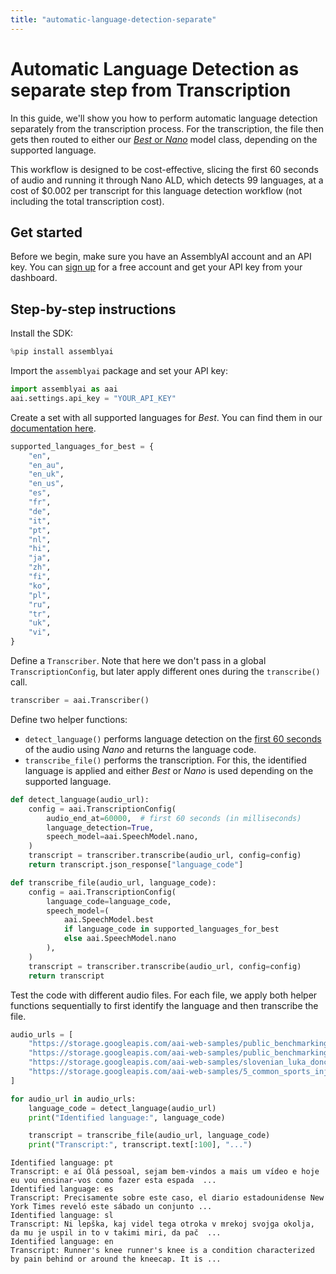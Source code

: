 ```yaml
---
title: "automatic-language-detection-separate"
---
```


# Automatic Language Detection as separate step from Transcription

In this guide, we'll show you how to perform automatic language detection separately from the transcription process. For the transcription, the file then gets then routed to either our [_Best_ or _Nano_](https://www.assemblyai.com/docs/speech-to-text/speech-recognition#select-the-speech-model-with-best-and-nano) model class, depending on the supported language.

This workflow is designed to be cost-effective, slicing the first 60 seconds of audio and running it through Nano ALD, which detects 99 languages, at a cost of $0.002 per transcript for this language detection workflow (not including the total transcription cost).

## Get started

Before we begin, make sure you have an AssemblyAI account and an API key. You can [sign up](https://assemblyai.com/dashboard/signup) for a free account and get your API key from your dashboard.

## Step-by-step instructions

Install the SDK:

```python
%pip install assemblyai
```

Import the `assemblyai` package and set your API key:

```python
import assemblyai as aai
aai.settings.api_key = "YOUR_API_KEY"
```

Create a set with all supported languages for _Best_. You can find them in our [documentation here](https://www.assemblyai.com/docs/concepts/supported-languages#supported-languages-for-best).

```python
supported_languages_for_best = {
    "en",
    "en_au",
    "en_uk",
    "en_us",
    "es",
    "fr",
    "de",
    "it",
    "pt",
    "nl",
    "hi",
    "ja",
    "zh",
    "fi",
    "ko",
    "pl",
    "ru",
    "tr",
    "uk",
    "vi",
}
```

Define a `Transcriber`. Note that here we don't pass in a global `TranscriptionConfig`, but later apply different ones during the `transcribe()` call.

```python
transcriber = aai.Transcriber()
```

Define two helper functions:

- `detect_language()` performs language detection on the [first 60 seconds](https://www.assemblyai.com/docs/api-reference/transcripts/submit#request.body.audio_end_at) of the audio using _Nano_ and returns the language code.
- `transcribe_file()` performs the transcription. For this, the identified language is applied and either _Best_ or _Nano_ is used depending on the supported language.

```python
def detect_language(audio_url):
    config = aai.TranscriptionConfig(
        audio_end_at=60000,  # first 60 seconds (in milliseconds)
        language_detection=True,
        speech_model=aai.SpeechModel.nano,
    )
    transcript = transcriber.transcribe(audio_url, config=config)
    return transcript.json_response["language_code"]

def transcribe_file(audio_url, language_code):
    config = aai.TranscriptionConfig(
        language_code=language_code,
        speech_model=(
            aai.SpeechModel.best
            if language_code in supported_languages_for_best
            else aai.SpeechModel.nano
        ),
    )
    transcript = transcriber.transcribe(audio_url, config=config)
    return transcript
```

Test the code with different audio files. For each file, we apply both helper functions sequentially to first identify the language and then transcribe the file.

```python
audio_urls = [
    "https://storage.googleapis.com/aai-web-samples/public_benchmarking_portugese.mp3",
    "https://storage.googleapis.com/aai-web-samples/public_benchmarking_spanish.mp3",
    "https://storage.googleapis.com/aai-web-samples/slovenian_luka_doncic_interview.mp3",
    "https://storage.googleapis.com/aai-web-samples/5_common_sports_injuries.mp3",
]

for audio_url in audio_urls:
    language_code = detect_language(audio_url)
    print("Identified language:", language_code)

    transcript = transcribe_file(audio_url, language_code)
    print("Transcript:", transcript.text[:100], "...")
```

<Output>

```
Identified language: pt
Transcript: e aí Olá pessoal, sejam bem-vindos a mais um vídeo e hoje eu vou ensinar-vos como fazer esta espada  ...
Identified language: es
Transcript: Precisamente sobre este caso, el diario estadounidense New York Times reveló este sábado un conjunto ...
Identified language: sl
Transcript: Ni lepška, kaj videl tega otroka v mrekoj svojga okolja, da mu je uspil in to v takimi miri, da pač  ...
Identified language: en
Transcript: Runner's knee runner's knee is a condition characterized by pain behind or around the kneecap. It is ...

```

</Output>
